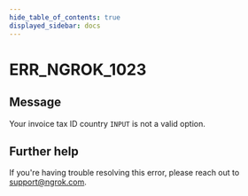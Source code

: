 ```yaml
---
hide_table_of_contents: true
displayed_sidebar: docs
---
```



# ERR_NGROK_1023

## Message

Your invoice tax ID country `INPUT` is not a valid option.

<ErrorDetails error="err_ngrok_1023" />

## Further help

If you're having trouble resolving this error, please reach out to [support@ngrok.com](mailto:support@ngrok.com?subject=Help%20with%20ERR_NGROK_1023).
